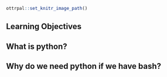 ```r
ottrpal::set_knitr_image_path()
```

## Learning Objectives

## What is python?

## Why do we need python if we have bash?
